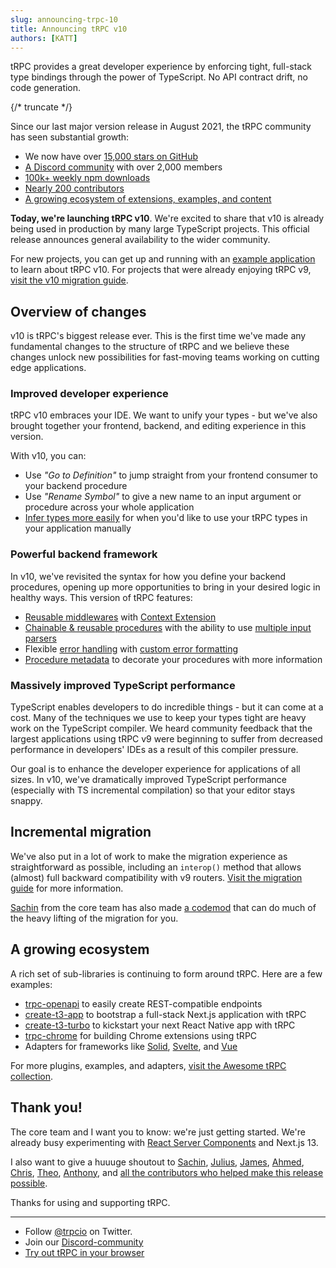 ```yaml
---
slug: announcing-trpc-10
title: Announcing tRPC v10
authors: [KATT]
---
```



tRPC provides a great developer experience by enforcing tight, full-stack type bindings through the power of TypeScript. No API contract drift, no code generation.

{/* truncate */}

Since our last major version release in August 2021, the tRPC community has seen substantial growth:

- We now have over [15,000 stars on GitHub](https://github.com/trpc/trpc)
- [A Discord community](https://trpc.io/discord) with over 2,000 members
- [100k+ weekly npm downloads](https://www.npmjs.com/package/@trpc/server)
- [Nearly 200 contributors](https://github.com/trpc/trpc/graphs/contributors)
- [A growing ecosystem of extensions, examples, and content](https://trpc.io/awesome)

**Today, we're launching tRPC v10**. We're excited to share that v10 is already being used in production by many large TypeScript projects. This official release announces general availability to the wider community.

For new projects, you can get up and running with an [example application](https://trpc.io/awesome#-starting-points-example-projects-etc) to learn about tRPC v10. For projects that were already enjoying tRPC v9, [visit the v10 migration guide](https://trpc.io/docs/v10/migrate-from-v9-to-v10).

## Overview of changes

v10 is tRPC's biggest release ever. This is the first time we've made any fundamental changes to the structure of tRPC and we believe these changes unlock new possibilities for fast-moving teams working on cutting edge applications.

### Improved developer experience

tRPC v10 embraces your IDE. We want to unify your types - but we've also brought together your frontend, backend, and editing experience in this version.

With v10, you can:

- Use _"Go to Definition"_ to jump straight from your frontend consumer to your backend procedure
- Use _"Rename Symbol"_ to give a new name to an input argument or procedure across your whole application
- [Infer types more easily](https://trpc.io/docs/v10/infer-types) for when you'd like to use your tRPC types in your application manually

### Powerful backend framework

In v10, we've revisited the syntax for how you define your backend procedures, opening up more opportunities to bring in your desired logic in healthy ways. This version of tRPC features:

- [Reusable middlewares](https://trpc.io/docs/v10/middlewares) with [Context Extension](https://trpc.io/docs/v10/middlewares#context-extension)
- [Chainable & reusable procedures](https://trpc.io/docs/v10/procedures#reusable-base-publicprocedures) with the ability to use [multiple input parsers](https://trpc.io/docs/v10/procedures#multiple-input-parsers)
- Flexible [error handling](https://trpc.io/docs/v10/error-handling) with [custom error formatting](https://trpc.io/docs/v10/error-formatting)
- [Procedure metadata](https://trpc.io/docs/v10/metadata) to decorate your procedures with more information

### Massively improved TypeScript performance

TypeScript enables developers to do incredible things - but it can come at a cost. Many of the techniques we use to keep your types tight are heavy work on the TypeScript compiler. We heard community feedback that the largest applications using tRPC v9 were beginning to suffer from decreased performance in developers' IDEs as a result of this compiler pressure.

Our goal is to enhance the developer experience for applications of all sizes. In v10, we've dramatically improved TypeScript performance (especially with TS incremental compilation) so that your editor stays snappy.

## Incremental migration

We've also put in a lot of work to make the migration experience as straightforward as possible, including an `interop()` method that allows (almost) full backward compatibility with v9 routers. [Visit the migration guide](https://trpc.io/docs/v10/migrate-from-v9-to-v10) for more information.

[Sachin](https://twitter.com/s4chinraja) from the core team has also made [a codemod](https://github.com/sachinraja/trpc-v10-migrate-codemod) that can do much of the heavy lifting of the migration for you.

## A growing ecosystem

A rich set of sub-libraries is continuing to form around tRPC. Here are a few examples:

- [trpc-openapi](https://github.com/jlalmes/trpc-openapi) to easily create REST-compatible endpoints
- [create-t3-app](https://github.com/t3-oss/create-t3-app) to bootstrap a full-stack Next.js application with tRPC
- [create-t3-turbo](https://github.com/t3-oss/create-t3-turbo) to kickstart your next React Native app with tRPC
- [trpc-chrome](https://github.com/jlalmes/trpc-chrome) for building Chrome extensions using tRPC
- Adapters for frameworks like [Solid](https://github.com/OrJDev/solid-trpc), [Svelte](https://github.com/icflorescu/trpc-sveltekit-example), and [Vue](https://github.com/michealroberts/usetrpc)

For more plugins, examples, and adapters, [visit the Awesome tRPC collection](https://trpc.io/awesome).

## Thank you!

The core team and I want you to know: we're just getting started. We're already busy experimenting with [React Server Components](https://github.com/reactjs/rfcs/pull/229) and Next.js 13.

I also want to give a huuuge shoutout to [Sachin](https://twitter.com/s4chinraja), [Julius](https://twitter.com/jullerino), [James](https://twitter.com/jlalmes), [Ahmed](https://twitter.com/ixahmedxii), [Chris](https://twitter.com/trashh_dev), [Theo](https://twitter.com/t3dotgg), [Anthony](https://twitter.com/shewDev), and [all the contributors who helped make this release possible](https://github.com/trpc/trpc#all-contributors).

Thanks for using and supporting tRPC.

---

- Follow [@trpcio](https://twitter.com/trpcio) on Twitter.
- Join our [Discord-community](https://trpc.io/discord)
- [Try out tRPC in your browser](https://trpc.io/#try-it-out)

<GithubSponsorButton />
